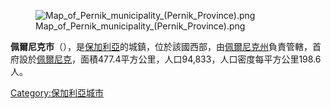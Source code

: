 [[Image:Map_of_Pernik_municipality_(Pernik_Province).png|right]]

{{Coord|42.6|N|23.033|E|display=title}}

'''佩爾尼克市'''（{{lang-bg|Перник}}），是[[保加利亞|保加利亞]]的城鎮，位於該國西部，由[[佩爾尼克州|佩爾尼克州]]負責管轄，首府設於[[佩爾尼克|佩爾尼克]]，面積477.4平方公里，人口94,833，人口密度每平方公里198.6人。

{{Bulgaria-geo-stub}}
[[Category:保加利亞城市|Category:保加利亞城市]]